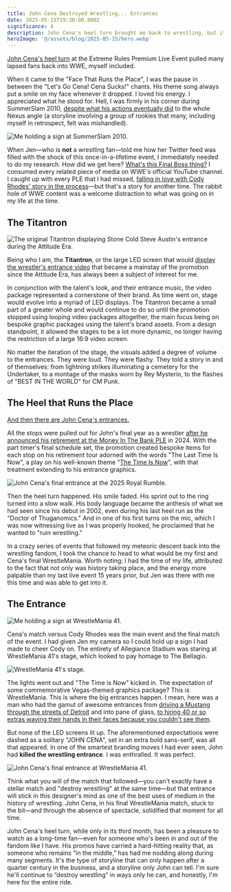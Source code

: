```yaml
---
title: John Cena Destroyed Wrestling... Entrances
date: 2025-05-15T19:30:00.000Z
significance: 4
description: John Cena's heel turn brought me back to wrestling, but it was his WrestleMania entrance that truly blew this designer's mind—proving that sometimes the absence of spectacle creates the most powerful moment of all.
heroImage: '@/assets/blog/2025-05-15/hero.webp'
---
```



<Lead>

[John Cena's heel turn](https://youtu.be/mS8W6NY6QjQ?si=u6n6x1lfInytklKo) at the Extreme Rules Premium Live Event pulled many lapsed fans back into WWE, myself included. 

</Lead>

When it came to the "Face That Runs the Place", I was the pause in between the "Let's Go Cena! Cena Sucks!" chants. His theme song always put a smile on my face whenever it dropped. I loved his energy. I appreciated what he stood for. Hell, I was firmly in his corner during SummerSlam 2010, [despite what his actions eventually did](https://youtu.be/q4MsDcuppDw?si=wglJeNluWo4PbAZv) to the whole Nexus angle (a storyline involving a group of rookies that many, including myself in retrospect, felt was mishandled).

<Image
  src="2025-05-15/summerslam.webp"
  alt="Me holding a sign at SummerSlam 2010."
  caption="Me at SummerSlam 2010, holding a sign I took way too much time designing in Illustrator."
/>

When Jen—who is **not** a wrestling fan—told me how her Twitter feed was filled with the shock of this once-in-a-lifetime event, I immediately needed to do my research. How did we get here? [What's this Final Boss thing?](https://youtu.be/l5fl-39qiCc?si=kdN6Llv4Z1rjQRra) I consumed every related piece of media on WWE's official YouTube channel. I caught up with every PLE that I had missed, [falling in love with Cody Rhodes' story in the process](https://youtu.be/qHY7sK13E1s?si=wWvJNme_eLb7vqMX)—but that's a story for another time. The rabbit hole of WWE content was a welcome distraction to what was going on in my life at the time.

## The Titantron

<Image
  src="2025-05-15/titantron.webp"
  alt="The original Titantron displaying Stone Cold Steve Austin's entrance during the Attitude Era."
  caption="The original Titantron during the Attitude Era. Photo by WWE." />

Being who I am, the **Titantron**, or the large LED screen that would [display the wrestler's entrance video](https://youtube.com/playlist?list=PL6BE48F0C6D99EAC1&si=VoLnNushqEbiK2CN) that became a mainstay of the promotion since the Attitude Era, has always been a subject of interest for me. 

In conjunction with the talent's look, and their entrance music, the video package represented a cornerstone of their brand. As time went on, stage would evolve into a myriad of LED displays. The Titantron became a small part of a greater whole and would continue to do so until the promotion stopped using looping video packages altogether, the main focus being on bespoke graphic packages using the talent's brand assets. From a design standpoint, it allowed the stages to be a lot more dynamic, no longer having the restriction of a large 16:9 video screen. 

No matter the iteration of the stage, the visuals added a degree of volume to the entrances. They were loud. They were flashy. They told a story in and of themselves: from lightning strikes illuminating a cemetery for the Undertaker, to a montage of the masks worn by Rey Mysterio, to the flashes of "BEST IN THE WORLD" for CM Punk.

## The Heel that Runs the Place

[And then there are John Cena's entrances.](https://youtu.be/A_N84rZhsok?si=fuuuZuV13lNSeS-w)

All the stops were pulled out for John's final year as a wrestler [after he announced his retirement at the Money In The Bank PLE](https://youtu.be/yzes2Czv-4M?si=JicC8yqfSo5MP7Bo) in 2024. With the part timer's final schedule set, the promotion created bespoke items for each stop on his retirement tour adorned with the words "The Last Time Is Now", a play on his well-known theme "[The Time Is Now](https://youtu.be/svjMiqVeiG8?si=7R_Iq2T-NSesrXeL)", with that treatment extending to his entrance graphics.

<Image
  src="2025-05-15/cena-royal-rumble.webp"
  alt="John Cena's final entrance at the 2025 Royal Rumble."
  caption="John Cena's final entrance at the 2025 Royal Rumble." />

Then the heel turn happened. His smile faded. His sprint out to the ring turned into a slow walk. His body language became the anthesis of what we had seen since his debut in 2002, even during his last heel run as the "Doctor of Thuganomics." And in one of his first turns on the mic, which I was now witnessing live as I was properly hooked, he proclaimed that he wanted to "ruin wrestling."

In a crazy series of events that followed my meteoric descent back into the wrestling fandom, I took the chance to head to what would be my first and Cena's final WrestleMania. Worth noting: I had the time of my life, attributed to the fact that not only was history taking place, and the energy more palpable than my last live event 15 years prior, but Jen was there with me this time and was able to get into it.

## The Entrance

<Image
  src="2025-05-15/cody-sign.webp"
  alt="Me holding a sign at WrestleMania 41."
  caption="Me with my Cody Rhodes sign. Made by Aivysu, my emote artist." />

Cena's match versus Cody Rhodes was the main event and the final match of the event. I had given Jen my camera so I could hold up a sign I had made to cheer Cody on. The entirety of Allegiance Stadium was staring at WrestleMania 41's stage, which looked to pay homage to The Bellagio.

<Image
  src="2025-05-15/wm-stage.webp"
  alt="WrestleMania 41's stage."
  caption="WrestleMania 41's stage in its default state. Photo by WWE." />

The lights went out and "The Time is Now" kicked in. The expectation of some commemorative Vegas-themed graphics package? This is WrestleMania. This is where the big entrances happen. I mean, here was a man who had the gamut of awesome entrances from [driving a Mustang through the streets of Detroit](https://youtu.be/tt0lgSGGDkk?t=104) and into pane of glass, [to hiring 40 or so extras waving their hands in their faces because you couldn't see them](https://youtu.be/nRiOw3qGYq4). 

But none of the LED screens lit up. The aforementioned expectations were dashed as a solitary "JOHN CENA", set in an extra bold sans-serif, was all that appeared. In one of the smartest branding moves I had ever seen, John had **killed the wrestling entrance**. I was enthralled. It was perfect. 

<Image
  src="2025-05-15/cena-wm-entrance.webp"
  alt="John Cena's final entrance at WrestleMania 41."
  caption="John Cena's final entrance at WrestleMania 41." />

Think what you will of the match that followed—you can't exactly have a stellar match and "destroy wrestling" at the same time—but that entrance will stick in this designer's mind as one of the best uses of medium in the history of wrestling. John Cena, in his final WrestleMania match, stuck to the bit—and through the absence of spectacle, solidified that moment for all time.

John Cena's heel turn, while only in its third month, has been a pleasure to watch as a long-time fan—even for someone who's been in and out of the fandom like I have. His promos have carried a hard-hitting reality that, as someone who remains “in the middle,” has had me nodding along during many segments. It's the type of storyline that can only happen after a quarter century in the business, and a storyline only John can tell. I'm sure he'll continue to “destroy wrestling” in ways only he can, and honestly, I'm here for the entire ride.
